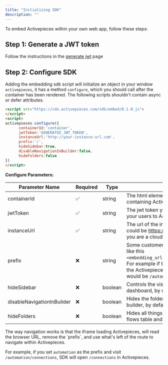 ```yaml
---
title: "Initializing SDK"
description: ""
---
```


To embed Activepieces within your own web app, follow these steps:



## Step 1: Generate a JWT token

Follow the instructions in the [generate jwt](./generate-jwt) page

## Step 2: Configure SDK

Adding the embedding sdk script will initialize an object in your window `activepieces`, it has a method `configure`, which you should call after the container has been rendered.
<Tip>
The following scripts shouldn't contain async or defer attributes.
</Tip>

```html
<script src="https://cdn.activepieces.com/sdk/embed/0.1.0.js">
</script>
<script>
activepieces.configure({
      containerId:'container',
      jwtToken:'GENERATED_JWT_TOKEN',
      instanceUrl:'http://your-instance-url.com',
      prefix:'/',
      hideSidebar:true,
      disableNavigationInBuilder:false,
      hideFolders:false
})
</script>
```



**Configure Parameters:**

| Parameter Name |  Required |  Type | Description |
| --- | --- | --- | --- |
| containerId | ✅ | string | The html element's id that is going to be containing Activepieces's iframe.
| jwtToken | ✅  |  string | The jwt token you generated to authenticate your users to Activepieces.
| instanceUrl| ✅ |  string | The url of the instance hosting Activepieces, could be https://cloud.activepieces.com if you are a cloud user.
| prefix | ❌ | string | Some customers have an embedding prefix, like this `<embedding_url_prefix>/<Activepieces_url>`. For example if the prefix is `/automations` and the Activepieces url is `/flows` the full url would be `/automations/flows`
| hideSidebar | ❌ | boolean | Controls the visibility of the sidebar in the dashboard, by default it is false.
| disableNavigationInBuilder | ❌ |  boolean | Hides the folder name and back button in the builder, by default it is false.
| hideFolders | ❌ | boolean | Hides all things related to folders in both the flows table and builder by default it is false

<Info>
The way navigation works is that the iframe loading Activepieces, will read the browser URL, remove the `prefix`, and use what's left of the route to navigate within Activepieces.

For example, if you set `automation` as the prefix and visit `/automation/connections`, SDK will open `/connections` in Activepieces.
</Info>
